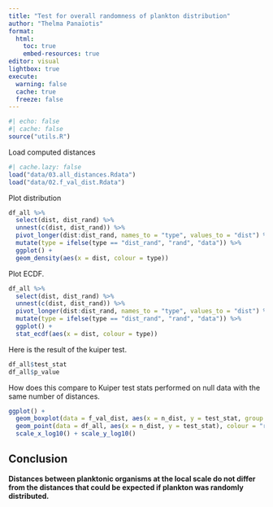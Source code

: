 ```yaml
---
title: "Test for overall randomness of plankton distribution"
author: "Thelma Panaïotis"
format: 
  html:
    toc: true
    embed-resources: true
editor: visual
lightbox: true
execute:
  warning: false
  cache: true
  freeze: false
---
```


```r
#| echo: false
#| cache: false
source("utils.R")
```

Load computed distances

```r
#| cache.lazy: false
load("data/03.all_distances.Rdata")
load("data/02.f_val_dist.Rdata")
```

Plot distribution

```r
df_all %>% 
  select(dist, dist_rand) %>% 
  unnest(c(dist, dist_rand)) %>% 
  pivot_longer(dist:dist_rand, names_to = "type", values_to = "dist") %>% 
  mutate(type = ifelse(type == "dist_rand", "rand", "data")) %>% 
  ggplot() + 
  geom_density(aes(x = dist, colour = type))
```

Plot ECDF.

```r
df_all %>% 
  select(dist, dist_rand) %>% 
  unnest(c(dist, dist_rand)) %>% 
  pivot_longer(dist:dist_rand, names_to = "type", values_to = "dist") %>% 
  mutate(type = ifelse(type == "dist_rand", "rand", "data")) %>% 
  ggplot() + 
  stat_ecdf(aes(x = dist, colour = type))
```

Here is the result of the kuiper test.

```r
df_all$test_stat
df_all$p_value
```

How does this compare to Kuiper test stats performed on null data with the same number of distances.

```r
ggplot() + 
  geom_boxplot(data = f_val_dist, aes(x = n_dist, y = test_stat, group = n_dist), colour = "gray") +
  geom_point(data = df_all, aes(x = n_dist, y = test_stat), colour = "red") +
  scale_x_log10() + scale_y_log10()
```

::: {.callout-note icon="false"}
## Conclusion

**Distances between planktonic organisms at the local scale do not differ from the distances that could be expected if plankton was randomly distributed.**
:::
